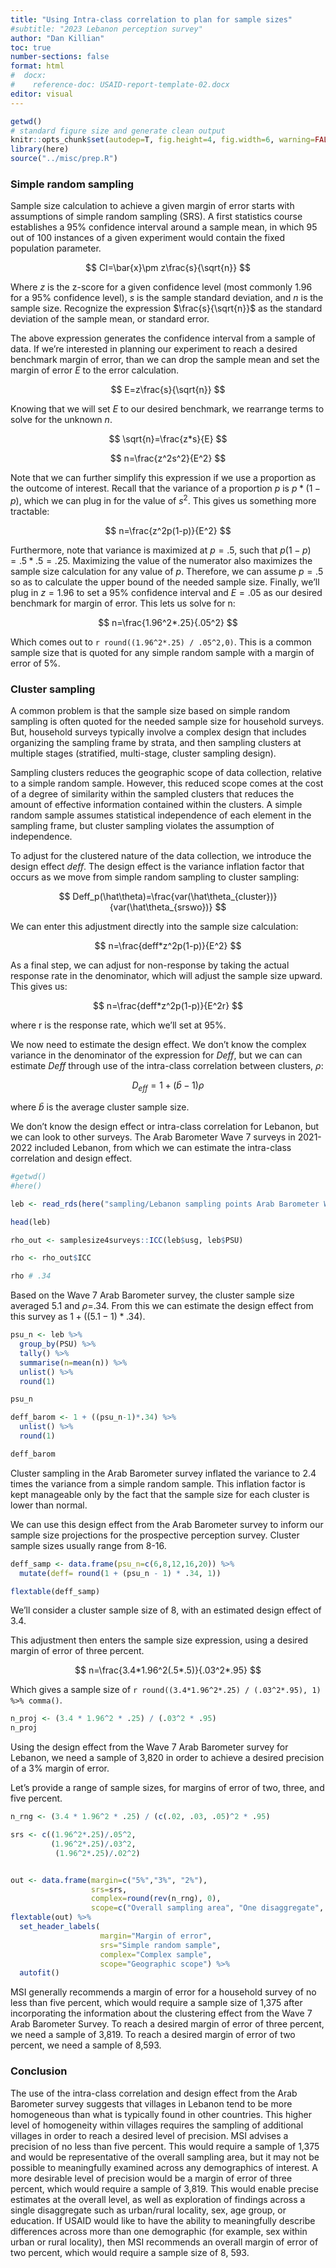 ```yaml
---
title: "Using Intra-class correlation to plan for sample sizes"
#subtitle: "2023 Lebanon perception survey"
author: "Dan Killian"
toc: true
number-sections: false
format: html
#  docx:
#    reference-doc: USAID-report-template-02.docx
editor: visual
---
```


```r
getwd()
# standard figure size and generate clean output
knitr::opts_chunk$set(autodep=T, fig.height=4, fig.width=6, warning=FALSE, message=FALSE, cache=TRUE, error=T, echo=T)
library(here)
source("../misc/prep.R")
```

### Simple random sampling

Sample size calculation to achieve a given margin of error starts with assumptions of simple random sampling (SRS). A first statistics course establishes a 95% confidence interval around a sample mean, in which 95 out of 100 instances of a given experiment would contain the fixed population parameter.

$$
CI=\bar{x}\pm z\frac{s}{\sqrt{n}}
$$

Where *z* is the z-score for a given confidence level (most commonly 1.96 for a 95% confidence level), *s* is the sample standard deviation, and *n* is the sample size. Recognize the expression $\frac{s}{\sqrt{n}}$ as the standard deviation of the sample mean, or standard error.

The above expression generates the confidence interval from a sample of data. If we're interested in planning our experiment to reach a desired benchmark margin of error, than we can drop the sample mean and set the margin of error *E* to the error calculation.

$$
E=z\frac{s}{\sqrt{n}}
$$

Knowing that we will set *E* to our desired benchmark, we rearrange terms to solve for the unknown *n*.

$$
\sqrt{n}=\frac{z*s}{E}
$$

$$
n=\frac{z^2s^2}{E^2}
$$

Note that we can further simplify this expression if we use a proportion as the outcome of interest. Recall that the variance of a proportion *p* is $p*(1-p)$, which we can plug in for the value of $s^2$. This gives us something more tractable:

$$
n=\frac{z^2p(1-p)}{E^2}
$$

Furthermore, note that variance is maximized at $p=.5$, such that $p(1-p) = .5*.5=.25$. Maximizing the value of the numerator also maximizes the sample size calculation for any value of *p*. Therefore, we can assume $p=.5$ so as to calculate the upper bound of the needed sample size. Finally, we'll plug in $z=1.96$ to set a 95% confidence interval and $E=.05$ as our desired benchmark for margin of error. This lets us solve for n:

$$
n=\frac{1.96^2*.25}{.05^2}
$$

Which comes out to `r round((1.96^2*.25) / .05^2,0)`. This is a common sample size that is quoted for any simple random sample with a margin of error of 5%.

### Cluster sampling

A common problem is that the sample size based on simple random sampling is often quoted for the needed sample size for household surveys. But, household surveys typically involve a complex design that includes organizing the sampling frame by strata, and then sampling clusters at multiple stages (stratified, multi-stage, cluster sampling design).

Sampling clusters reduces the geographic scope of data collection, relative to a simple random sample. However, this reduced scope comes at the cost of a degree of similarity within the sampled clusters that reduces the amount of effective information contained within the clusters. A simple random sample assumes statistical independence of each element in the sampling frame, but cluster sampling violates the assumption of independence.

To adjust for the clustered nature of the data collection, we introduce the design effect *deff*. The design effect is the variance inflation factor that occurs as we move from simple random sampling to cluster sampling:

$$
Deff_p(\hat\theta)=\frac{var(\hat\theta_{cluster})}{var(\hat\theta_{srswo})}
$$

We can enter this adjustment directly into the sample size calculation:

$$
n=\frac{deff*z^2p(1-p)}{E^2}
$$

As a final step, we can adjust for non-response by taking the actual response rate in the denominator, which will adjust the sample size upward. This gives us:

$$
n=\frac{deff*z^2p(1-p)}{E^2r}
$$

where r is the response rate, which we'll set at 95%.

We now need to estimate the design effect. We don't know the complex variance in the denominator of the expression for $Deff$, but we can can estimate $Deff$ through use of the intra-class correlation between clusters, $\rho$:

$$
D_{eff}=1+(\bar{b}-1)\rho
$$

where $\bar{b}$ is the average cluster sample size.

We don't know the design effect or intra-class correlation for Lebanon, but we can look to other surveys. The Arab Barometer Wave 7 surveys in 2021-2022 included Lebanon, from which we can estimate the intra-class correlation and design effect.

```r
#getwd()
#here()

leb <- read_rds(here("sampling/Lebanon sampling points Arab Barometer Wave 7.rds"))

head(leb)

```

```r
rho_out <- samplesize4surveys::ICC(leb$usg, leb$PSU)

rho <- rho_out$ICC

rho # .34

```

Based on the Wave 7 Arab Barometer survey, the cluster sample size averaged 5.1 and $\rho=$.34. From this we can estimate the design effect from this survey as $1+((5.1-1)*.34)$.

```r

psu_n <- leb %>%
  group_by(PSU) %>%
  tally() %>%
  summarise(n=mean(n)) %>%
  unlist() %>%
  round(1)

psu_n  

deff_barom <- 1 + ((psu_n-1)*.34) %>% 
  unlist() %>% 
  round(1)

deff_barom 
```

Cluster sampling in the Arab Barometer survey inflated the variance to 2.4 times the variance from a simple random sample. This inflation factor is kept manageable only by the fact that the sample size for each cluster is lower than normal.

We can use this design effect from the Arab Barometer survey to inform our sample size projections for the prospective perception survey. Cluster sample sizes usually range from 8-16.

```r
deff_samp <- data.frame(psu_n=c(6,8,12,16,20)) %>%
  mutate(deff= round(1 + (psu_n - 1) * .34, 1))

flextable(deff_samp) 
```

We'll consider a cluster sample size of 8, with an estimated design effect of 3.4.

This adjustment then enters the sample size expression, using a desired margin of error of three percent.

$$
n=\frac{3.4*1.96^2(.5*.5)}{.03^2*.95}
$$

Which gives a sample size of `r round((3.4*1.96^2*.25) / (.03^2*.95), 1) %>% comma()`.

```r
n_proj <- (3.4 * 1.96^2 * .25) / (.03^2 * .95)
n_proj 
```

Using the design effect from the Wave 7 Arab Barometer survey for Lebanon, we need a sample of 3,820 in order to achieve a desired precision of a 3% margin of error.

Let's provide a range of sample sizes, for margins of error of two, three, and five percent.

```r
n_rng <- (3.4 * 1.96^2 * .25) / (c(.02, .03, .05)^2 * .95)

srs <- c((1.96^2*.25)/.05^2,
         (1.96^2*.25)/.03^2,
          (1.96^2*.25)/.02^2)


out <- data.frame(margin=c("5%","3%", "2%"),
                  srs=srs,
                  complex=round(rev(n_rng), 0),
                  scope=c("Overall sampling area", "One disaggregate", "Two disaggregates, nested"))
flextable(out) %>% 
  set_header_labels(
                    margin="Margin of error",
                    srs="Simple random sample",
                    complex="Complex sample",
                    scope="Geographic scope") %>%
  autofit() 
```

MSI generally recommends a margin of error for a household survey of no less than five percent, which would require a sample size of 1,375 after incorporating the information about the clustering effect from the Wave 7 Arab Barometer Survey. To reach a desired margin of error of three percent, we need a sample of 3,819. To reach a desired margin of error of two percent, we need a sample of 8,593.

### Conclusion

The use of the intra-class correlation and design effect from the Arab Barometer survey suggests that villages in Lebanon tend to be more homogeneous than what is typically found in other countries. This higher level of homogeneity within villages requires the sampling of additional villages in order to reach a desired level of precision. MSI advises a precision of no less than five percent. This would require a sample of 1,375 and would be representative of the overall sampling area, but it may not be possible to meaningfully examined across any demographics of interest. A more desirable level of precision would be a margin of error of three percent, which would require a sample of 3,819. This would enable precise estimates at the overall level, as well as exploration of findings across a single disaggregate such as urban/rural locality, sex, age group, or education. If USAID would like to have the ability to meaningfully describe differences across more than one demographic (for example, sex within urban or rural locality), then MSI recommends an overall margin of error of two percent, which would require a sample size of 8, 593.
